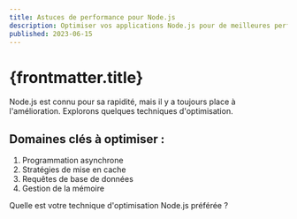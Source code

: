 ```yaml
---
title: Astuces de performance pour Node.js
description: Optimiser vos applications Node.js pour de meilleures performances.
published: 2023-06-15
---
```


# {frontmatter.title}

Node.js est connu pour sa rapidité, mais il y a toujours place à l'amélioration. Explorons quelques techniques d'optimisation.

## Domaines clés à optimiser :

1. Programmation asynchrone
2. Stratégies de mise en cache
3. Requêtes de base de données
4. Gestion de la mémoire

Quelle est votre technique d'optimisation Node.js préférée ?